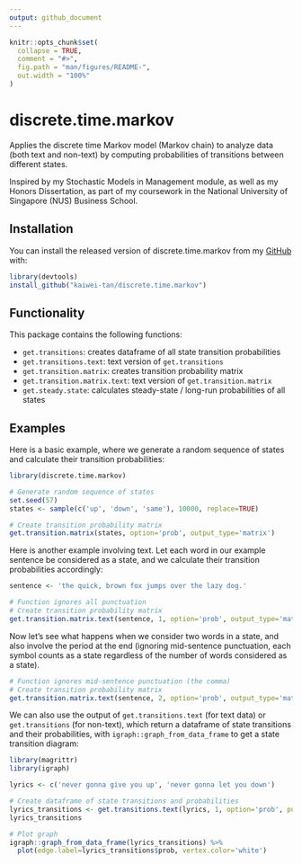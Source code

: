 ```yaml
---
output: github_document
---
```


<!-- README.md is generated from README.Rmd. Please edit that file -->

```r
knitr::opts_chunk$set(
  collapse = TRUE,
  comment = "#>",
  fig.path = "man/figures/README-",
  out.width = "100%"
)
```

# discrete.time.markov

<!-- badges: start -->
<!-- badges: end -->

Applies the discrete time Markov model (Markov chain) to analyze data (both text and non-text) by computing probabilities of transitions between different states.

Inspired by my Stochastic Models in Management module, as well as my Honors Dissertation, as part of my coursework in the National University of Singapore (NUS) Business School.

## Installation

You can install the released version of discrete.time.markov from my [GitHub](https://github.com/kaiwei-tan/discrete.time.markov) with:

``` r
library(devtools)
install_github("kaiwei-tan/discrete.time.markov")
```
## Functionality
This package contains the following functions:

* `get.transitions`: creates dataframe of all state transition probabilities
* `get.transitions.text`: text version of `get.transitions`
* `get.transition.matrix`: creates transition probability matrix
* `get.transition.matrix.text`: text version of `get.transition.matrix`
* `get.steady.state`: calculates steady-state / long-run probabilities of all states

## Examples

Here is a basic example, where we generate a random sequence of states and calculate their transition probabilities:
```r
library(discrete.time.markov)

# Generate random sequence of states
set.seed(57)
states <- sample(c('up', 'down', 'same'), 10000, replace=TRUE)

# Create transition probability matrix
get.transition.matrix(states, option='prob', output_type='matrix')
```

Here is another example involving text. Let each word in our example sentence be considered as a state, and we calculate their transition probabilities accordingly:
```r
sentence <- 'the quick, brown fox jumps over the lazy dog.'

# Function ignores all punctuation
# Create transition probability matrix
get.transition.matrix.text(sentence, 1, option='prob', output_type='matrix', punct='none')
```

Now let's see what happens when we consider two words in a state, and also involve the period at the end (ignoring mid-sentence punctuation, each symbol counts as a state regardless of the number of words considered as a state).
```r
# Function ignores mid-sentence punctuation (the comma)
# Create transition probability matrix
get.transition.matrix.text(sentence, 2, option='prob', output_type='matrix', punct='end')
```

We can also use the output of `get.transitions.text` (for text data) or `get.transitions` (for non-text), which return a dataframe of state transitions and their probabilities, with `igraph::graph_from_data_frame` to get a state transition diagram:
```r
library(magrittr)
library(igraph)

lyrics <- c('never gonna give you up', 'never gonna let you down')

# Create dataframe of state transitions and probabilities
lyrics_transitions <- get.transitions.text(lyrics, 1, option='prob', punct='none')
lyrics_transitions

# Plot graph
igraph::graph_from_data_frame(lyrics_transitions) %>%
  plot(edge.label=lyrics_transitions$prob, vertex.color='white')
```

